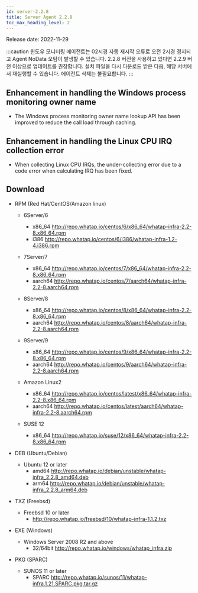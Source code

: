 ```yaml
---
id: server-2.2.8
title: Server Agent 2.2.8
toc_max_heading_level: 2
---
```


Release date: 2022-11-29

:::caution
윈도우 모니터링 에이전트는 02시경 자동 재시작 오류로 오전 2시경 정지되고 Agent NoData 오탐이 발생할 수 있습니다. 2.2.8 버전을 사용하고 있다면 2.2.9 버전 이상으로 업데이트를 권장합니다. 설치 파일을 다시 다운로드 받은 다음, 해당 서버에서 재실행할 수 있습니다. 에이전트 삭제는 불필요합니다.
:::

## Enhancement in handling the Windows process monitoring owner name

-   The Windows process monitoring owner name lookup API has been improved to reduce the call load through caching.

## Enhancement in handling the Linux CPU IRQ collection error

-   When collecting Linux CPU IRQs, the under-collecting error due to a code error when calculating IRQ has been fixed.

## Download

-   RPM (Red Hat/CentOS/Amazon linux)

    -   6Server/6 
        -   x86_64 http://repo.whatap.io/centos/6/x86_64/whatap-infra-2.2-8.x86_64.rpm 
        -   i386 http://repo.whatap.io/centos/6/i386/whatap-infra-1.2-4.i386.rpm

    -   7Server/7 
        -   x86_64 http://repo.whatap.io/centos/7/x86_64/whatap-infra-2.2-8.x86_64.rpm 
        -   aarch64 http://repo.whatap.io/centos/7/aarch64/whatap-infra-2.2-8.aarch64.rpm

    -   8Server/8 
        -   x86_64 http://repo.whatap.io/centos/8/x86_64/whatap-infra-2.2-8.x86_64.rpm 
        -   aarch64 http://repo.whatap.io/centos/8/aarch64/whatap-infra-2.2-8.aarch64.rpm

    -   9Server/9 
        -   x86_64 http://repo.whatap.io/centos/9/x86_64/whatap-infra-2.2-8.x86_64.rpm 
        -   aarch64 http://repo.whatap.io/centos/9/aarch64/whatap-infra-2.2-8.aarch64.rpm

    -   Amazon Linux2
        -   x86_64 http://repo.whatap.io/centos/latest/x86_64/whatap-infra-2.2-8.x86_64.rpm 
        -   aarch64 http://repo.whatap.io/centos/latest/aarch64/whatap-infra-2.2-8.aarch64.rpm

    -   SUSE 12
        -   x86_64 http://repo.whatap.io/suse/12/x86_64/whatap-infra-2.2-8.x86_64.rpm

-   DEB (Ubuntu/Debian)

    -   Ubuntu 12 or later
        -   amd64 http://repo.whatap.io/debian/unstable/whatap-infra_2.2.8_amd64.deb
        -   arm64 http://repo.whatap.io/debian/unstable/whatap-infra_2.2.8_arm64.deb

-   TXZ (Freebsd)
    -   Freebsd 10 or later
        -   http://repo.whatap.io/freebsd/10/whatap-infra-1.1.2.txz

-   EXE (Windows)
    -   Windows Server 2008 R2 and above
        -   32/64bit http://repo.whatap.io/windows/whatap_infra.zip

-   PKG (SPARC)
    -   SUNOS 11 or later
        -   SPARC http://repo.whatap.io/sunos/11/whatap-infra.1.21.SPARC.pkg.tar.gz
